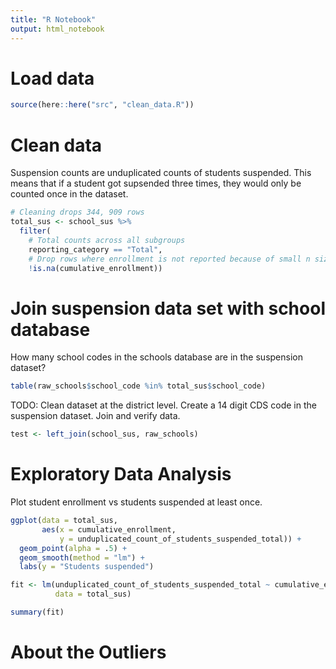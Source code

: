 ```yaml
---
title: "R Notebook"
output: html_notebook
---
```


# Load data 

```r
source(here::here("src", "clean_data.R"))
```

# Clean data

Suspension counts are unduplicated counts of students suspended. This means that if a student got supsended three times, they would only be counted once in the dataset. 

```r
# Cleaning drops 344, 909 rows 
total_sus <- school_sus %>% 
  filter(
    # Total counts across all subgroups 
    reporting_category == "Total", 
    # Drop rows where enrollment is not reported because of small n size
    !is.na(cumulative_enrollment)) 
```

# Join suspension data set with school database 

How many school codes in the schools database are in the suspension dataset?

```r
table(raw_schools$school_code %in% total_sus$school_code)
```

TODO: Clean dataset at the district level. Create a 14 digit CDS code in the suspension dataset. Join and verify data. 

```r
test <- left_join(school_sus, raw_schools)
```

# Exploratory Data Analysis 

Plot student enrollment vs students suspended at least once. 

```r
ggplot(data = total_sus, 
       aes(x = cumulative_enrollment, 
           y = unduplicated_count_of_students_suspended_total)) +
  geom_point(alpha = .5) +
  geom_smooth(method = "lm") + 
  labs(y = "Students suspended")
```

```r
fit <- lm(unduplicated_count_of_students_suspended_total ~ cumulative_enrollment, 
          data = total_sus)

summary(fit)
```

# About the Outliers

```r

```
